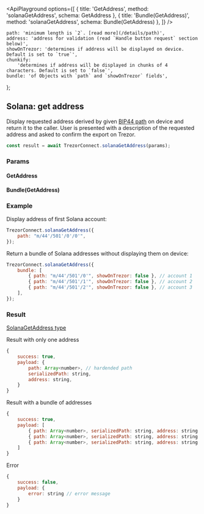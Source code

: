 

<ApiPlayground
    options={[
        { title: 'GetAddress', method: 'solanaGetAddress', schema: GetAddress },
        { title: 'Bundle(GetAddress)', method: 'solanaGetAddress', schema: Bundle(GetAddress) },
    ]}
/>

    path: 'minimum length is `2`. [read more](/details/path)',
    address: 'address for validation (read `Handle button request` section below)',
    showOnTrezor: 'determines if address will be displayed on device. Default is set to `true`',
    chunkify:
        'determines if address will be displayed in chunks of 4 characters. Default is set to `false`',
    bundle: 'of Objects with `path` and `showOnTrezor` fields',
};

## Solana: get address

Display requested address derived by given [BIP44 path](/details/path) on device and return it to the caller. User is presented with a description of the requested address and asked to confirm the export on Trezor.

```javascript
const result = await TrezorConnect.solanaGetAddress(params);
```

### Params

<CommonParamsLink />

#### GetAddress

<ParamsTable schema={GetAddress} descriptions={paramDescriptions} />

#### Bundle(GetAddress)

<Param name="bundle" type="`Array` of Objects with above schema" />

### Example

Display address of first Solana account:

```javascript
TrezorConnect.solanaGetAddress({
    path: "m/44'/501'/0'/0'",
});
```

Return a bundle of Solana addresses without displaying them on device:

```javascript
TrezorConnect.solanaGetAddress({
    bundle: [
        { path: "m/44'/501'/0'", showOnTrezor: false }, // account 1
        { path: "m/44'/501'/1'", showOnTrezor: false }, // account 2
        { path: "m/44'/501'/2'", showOnTrezor: false }, // account 3
    ],
});
```

### Result

[SolanaGetAddress type](https://github.com/trezor/trezor-suite/blob/develop/packages/connect/src/types/api/solana/index.ts)

Result with only one address

```javascript
{
    success: true,
    payload: {
        path: Array<number>, // hardended path
        serializedPath: string,
        address: string,
    }
}
```

Result with a bundle of addresses

```javascript
{
    success: true,
    payload: [
        { path: Array<number>, serializedPath: string, address: string }, // account 1
        { path: Array<number>, serializedPath: string, address: string }, // account 2
        { path: Array<number>, serializedPath: string, address: string }  // account 3
    ]
}
```

Error

```javascript
{
    success: false,
    payload: {
        error: string // error message
    }
}
```
